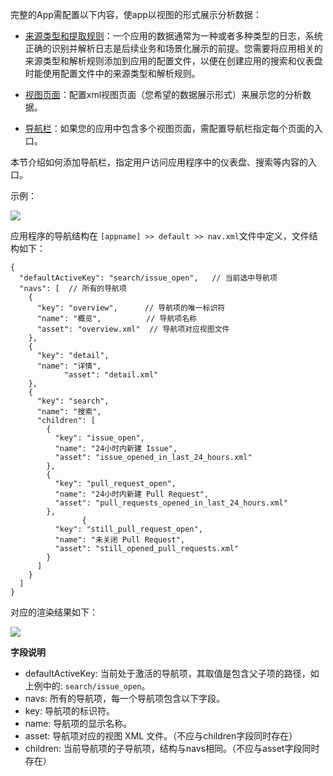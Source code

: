 完整的App需配置以下内容，使app以视图的形式展示分析数据：

* [来源类型和提取规则](/express/extend/6555/app-knowledge)：一个应用的数据通常为一种或者多种类型的日志，系统正确的识别并解析日志是后续业务和场景化展示的前提。您需要将应用相关的来源类型和解析规则添加到应用的配置文件，以便在创建应用的搜索和仪表盘时能使用配置文件中的来源类型和解析规则。

* [视图页面](/express/extend/6556/views)：配置xml视图页面（您希望的数据展示形式）来展示您的分析数据。

* [导航栏](/express/extend/6557/nav)：如果您的应用中包含多个视图页面，需配置导航栏指定每个页面的入口。

本节介绍如何添加导航栏，指定用户访问应用程序中的仪表盘、搜索等内容的入口。

示例：

![](http://pw7x36qrk.bkt.clouddn.com/navigation.png)




应用程序的导航结构在 `[appname] >> default >> nav.xml`文件中定义，文件结构如下：

```
{
  "defaultActiveKey": "search/issue_open",   // 当前选中导航项
  "navs": [  // 所有的导航项
    {
      "key": "overview",      // 导航项的唯一标识符
      "name": "概览",          // 导航项名称
      "asset": "overview.xml"  // 导航项对应视图文件
    },
    {
      "key": "detail",
      "name": "详情",
			"asset": "detail.xml" 
    },
    {
      "key": "search",
      "name": "搜索",
      "children": [
        {
          "key": "issue_open",
          "name": "24小时内新建 Issue",
          "asset": "issue_opened_in_last_24_hours.xml"
        },
        {
          "key": "pull_request_open",
          "name": "24小时内新建 Pull Request",
          "asset": "pull_requests_opened_in_last_24_hours.xml"
        },
                {
          "key": "still_pull_request_open",
          "name": "未关闭 Pull Request",
          "asset": "still_opened_pull_requests.xml"
        }
      ]
    }
  ]
}
```

对应的渲染结果如下：

![](https://dn-odum9helk.qbox.me/Fv8TtkLWKsk60z3L2503A2uz04ml)

**字段说明**
- defaultActiveKey: 当前处于激活的导航项，其取值是包含父子项的路径，如上例中的: `search/issue_open`。
- navs: 所有的导航项，每一个导航项包含以下字段。
 - key: 导航项的标识符。
 - name: 导航项的显示名称。
 - asset: 导航项对应的视图 XML 文件。（不应与children字段同时存在）
 - children: 当前导航项的子导航项，结构与navs相同。（不应与asset字段同时存在）


